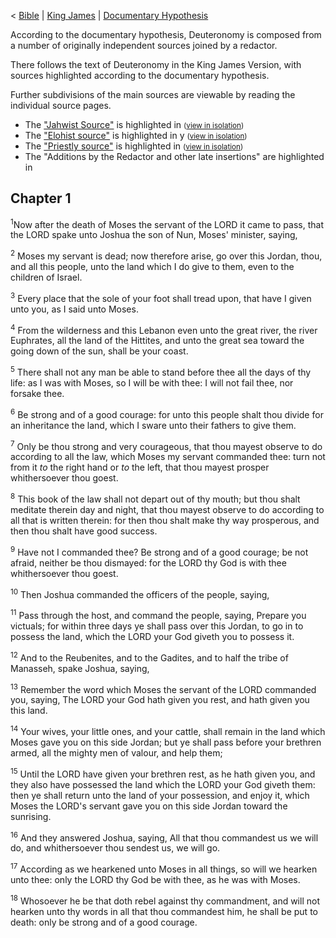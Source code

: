 < <bdi>[[Bible]]</bdi> | <bdi>[[Bible/King James|King James]]</bdi> | <bdi>[[Bible/King James/Documentary Hypothesis|Documentary Hypothesis]]</bdi>

According to the documentary hypothesis, Deuteronomy is composed from a number of originally independent sources joined by a redactor.

There follows the text of Deuteronomy in the King James Version, with sources highlighted according to the documentary hypothesis.

Further subdivisions of the main sources are viewable by reading the individual source pages.

* The [[wikipedia:Jahwist|"Jahwist Source"]] is highlighted in {{font|color=#000088|navy blue}} <small>([[Bible, English, King James, Documentary Hypothesis, Deuteronomist source|view in isolation]])</small>
* The [[wikipedia:Elohist|"Elohist source"]] is highlighted in {{font|color=#008888|teal blueish grey}}y <small>([[Bible, English, King James, Documentary Hypothesis, JE source, Elohist source|view in isolation]])</small>
* The [[wikipedia:Priestly_source|"Priestly source"]] is highlighted in {{font|color=#888800|olive yellow}} <small>([[Bible, English, King James, Documentary Hypothesis, Priestly source|view in isolation]])</small>
* The "Additions by the Redactor and other late insertions" are highlighted in {{font|color=#880000|maroon red}}

== Chapter 1 ==
<sup>1</sup>Now after the death of Moses the servant of the LORD it came to pass, that the LORD spake unto Joshua the son of Nun, Moses' minister, saying,

<sup>2</sup> Moses my servant is dead; now therefore arise, go over this Jordan, thou, and all this people, unto the land which I do give to them, even to the children of Israel.

<sup>3</sup> Every place that the sole of your foot shall tread upon, that have I given unto you, as I said unto Moses.

<sup>4</sup> From the wilderness and this Lebanon even unto the great river, the river Euphrates, all the land of the Hittites, and unto the great sea toward the going down of the sun, shall be your coast.

<sup>5</sup> There shall not any man be able to stand before thee all the days of thy life: as I was with Moses, so I will be with thee: I will not fail thee, nor forsake thee.

<sup>6</sup> Be strong and of a good courage: for unto this people shalt thou divide for an inheritance the land, which I sware unto their fathers to give them.

<sup>7</sup> Only be thou strong and very courageous, that thou mayest observe to do according to all the law, which Moses my servant commanded thee: turn not from it ''to'' the right hand or ''to'' the left, that thou mayest prosper whithersoever thou goest.

<sup>8</sup> This book of the law shall not depart out of thy mouth; but thou shalt meditate therein day and night, that thou mayest observe to do according to all that is written therein: for then thou shalt make thy way prosperous, and then thou shalt have good success.

<sup>9</sup> Have not I commanded thee? Be strong and of a good courage; be not afraid, neither be thou dismayed: for the LORD thy God is with thee whithersoever thou goest.

<sup>10</sup> Then Joshua commanded the officers of the people, saying,

<sup>11</sup> Pass through the host, and command the people, saying, Prepare you victuals; for within three days ye shall pass over this Jordan, to go in to possess the land, which the LORD your God giveth you to possess it.

<sup>12</sup> And to the Reubenites, and to the Gadites, and to half the tribe of Manasseh, spake Joshua, saying,

<sup>13</sup> Remember the word which Moses the servant of the LORD commanded you, saying, The LORD your God hath given you rest, and hath given you this land.

<sup>14</sup> Your wives, your little ones, and your cattle, shall remain in the land which Moses gave you on this side Jordan; but ye shall pass before your brethren armed, all the mighty men of valour, and help them;

<sup>15</sup> Until the LORD have given your brethren rest, as he hath given you, and they also have possessed the land which the LORD your God giveth them: then ye shall return unto the land of your possession, and enjoy it, which Moses the LORD's servant gave you on this side Jordan toward the sunrising.

<sup>16</sup> And they answered Joshua, saying, All that thou commandest us we will do, and whithersoever thou sendest us, we will go.

<sup>17</sup> According as we hearkened unto Moses in all things, so will we hearken unto thee: only the LORD thy God be with thee, as he was with Moses.

<sup>18</sup> Whosoever he be that doth rebel against thy commandment, and will not hearken unto thy words in all that thou commandest him, he shall be put to death: only be strong and of a good courage.